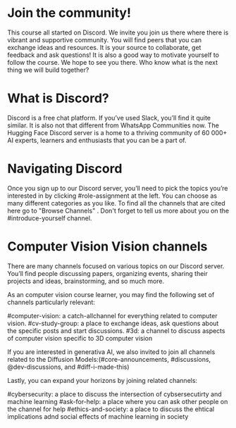 # Join the community!
This course all started on Discord. We invite you join us there where there is vibrant and supportive community. You will find peers that you can exchange ideas and resources. It is your source to collaborate, get feedback and ask questions! It is also a good way to motivate yourself to follow the course. We hope to see you there. Who know what is the next thing we will build together?

# What is Discord?

Discord is a free chat platform.
If you’ve used Slack, you’ll find it quite similar. 
It is also not that different from WhatsApp Communities now.
The Hugging Face Discord server is a home to a thriving community of 60 000+ AI experts, learners and enthusiasts that you can be a part of.

# Navigating Discord
Once you sign up to our Discord server, you’ll need to pick the topics you’re interested in by clicking #role-assignment at the left. You can choose as many different categories as you like. To find all the channels that are cited here go to "Browse Channels" . Don't forget to tell us more about you on the #introduce-yourself channel.

# Computer Vision Vision channels
There are many channels focused on various topics on our Discord server. You’ll find people discussing papers, organizing events, sharing their projects and ideas, brainstorming, and so much more.

As an computer vision course learner, you may find the following set of channels particularly relevant:

#computer-vision: a catch-allchannel for everything related to computer vision.
#cv-study-group: a place to exchange ideas, ask questions about the specific posts and start discussions.
#3d: a channel to discuss aspects of computer vision specific to 3D computer vision

If you are interested in generativa AI, we also invited to join all channels related to the Diffusion Models:(#core-announcements, #discussions, @dev-discussions, and #diff-i-made-this)

Lastly, you can expand your horizons by joining related channels: 

#cybersecurity: a place to discuss the intersection of cybsersecutirty and machine learning
#ask-for-help: a place where you can ask other people on the channel for help
#ethics-and-society: a place to discuss the ehtical implications adnd social effects of machine learning in society 

